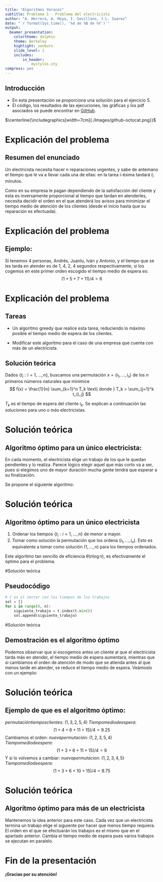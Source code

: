 ```yaml
---
title: "Algoritmos Voraces"
subtitle: Problema 5 - Problema del electricista
author: "A. Herrera, A. Moya, I. Sevillano, J.L. Suarez"
date: "`r format(Sys.time(), '%d de %B de %Y')`"
output:
  beamer_presentation:
    colortheme: dolphin
    theme: Berkeley
    highlight: zenburn
    slide_level: 1
    includes:
        in_header:
            mystyles.sty
compress: yes
---
```


## Introducción

- En esta presentación se proporciona una solución para el ejercicio 5.
- El código, los resultados de las ejecuciones, las gráficas y los pdf asociados se puede encontrar en [GitHub](https://github.com/andreshp/Algoritmica/tree/master/Practica3/Code).

$\centerline{\includegraphics[width=7cm]{./Images/github-octocat.png}}$

# Explicación del problema

## Resumen del enunciado

Un electricista necesita hacer $n$ reparaciones urgentes, y sabe de antemano el tiempo que le va a llevar cada una de ellas: en la tarea i-ésima tardará $t_i$ minutos.

Como en su empresa le pagan dependiendo de la satisfacción del cliente y esta es inversamente proporcional al tiempo que tardan en atenderles, necesita decidir el orden en el que atenderá los avisos para minimizar el tiempo medio de atención de los clientes (desde el inicio hasta que su reparación es efectuada).

# Explicación del problema

## Ejemplo:

Si tenemos 4 personas, Andrés, Juanlu, Iván y Antonio, y el tiempo que se les tarda en atender es de 1, 4, 2, 4 segundos respectivamente, si los cogemos en este primer orden escogido el tiempo medio de espera es: $$(1+5+7+11)/4 = 6 $$

# Explicación del problema

## Tareas

- Un algoritmo greedy que realice esta tarea, reduciendo lo máximo posible el tiempo medio de espera de los clientes.

- Modificar este algoritmo para el caso de una empresa que cuenta con más de un electricista.

## Solución teórica

Dados $\{t_i : i=1,\ldots,n\}$, buscamos una permutación $x = (i_1, \ldots, i_n)$ de los $n$ primeros números naturales que minimice
$$ f(x) = \frac{1}{n} \sum_{k=1}^n T_k \text{ donde } T_k = \sum_{j=1}^k t_{i_j} $$

$T_k$ es el tiempo de espera del cliente $i_k$. Se explican a continuación las soluciones para uno o más electricistas.

# Solución teórica

## Algoritmo óptimo para un único electricista:

En cada momento, el electricista elige un trabajo de los que le quedan pendientes y lo realiza. Parece lógico elegir aquel que más corto va a ser, pues si elegimos uno
de mayor duración mucha gente tendrá que esperar a su finalización.

Se propone el siguiente algoritmo:

# Solución teórica

## Algoritmo óptimo para un único electricista

1. Ordenar los tiempos $\{t_i : i=1,\ldots,n\}$ de menor a mayor.
2. Tomar como solución la permutación que los ordena $(i_1, \ldots, i_n)$. Esto es equivalente a tomar como solución $(1, \ldots, n)$ para los tiempos ordenados.

Este algoritmo tan sencillo de eficiencia $\theta(n \log n)$, es efectivamente el óptimo para el problema.

#Solución teórica

## Pseudocódigo

~~~python
# t es el vector con los tiempos de los trabajos
sol = []
for i in range(0, n):
    siguiente_trabajo = t.index(t.min())
    sol.append(siguiente_trabajo)
~~~

#Solución teórica

## Demostración es el algoritmo óptimo

Podemos observar que si escogemos antes un cliente al que el electricista tarda más en atender, el tiempo medio de espera aumentará, mientras que si cambiamos el orden de atención de modo que se atienda antes al que menos tarde en atender, se reduce el tiempo medio de espera. Veámoslo con un ejemplo:

# Solución teórica

## Ejemplo de que es el algoritmo óptimo:

$permutación tiempos clientes$: $(1,3,2,5,4)$
$Tiempo medio de espera$: $$(1+4+6+11+15)/4 = 9.25$$
Cambiamos el orden: $nueva permutación$: $(1,2,3,5,4)$
$Tiempo medio de espera$: $$(1+3+6+11+15)/4 = 9$$
Y si lo volvemos a cambiar: $nueva permutacion$: $(1,2,3,4,5)$
$Tiempo medio de espera$: $$(1+3+6+10+15)/4 = 8.75 $$

# Solución teórica

## Algoritmo óptimo para más de un electricista

Mantenemos la idea anterior para este caso. Cada vez que un electricista termina un trabajo elige el siguiente por hacer que menos tiempo requiera. El orden en el que se efectuarán los trabajos es el mismo que en el apartado anterior. Cambia el tiempo medio de espera pues varios trabajos se ejecutan en paralelo.

# Fin de la presentación

**¡Gracias por su atención!**
